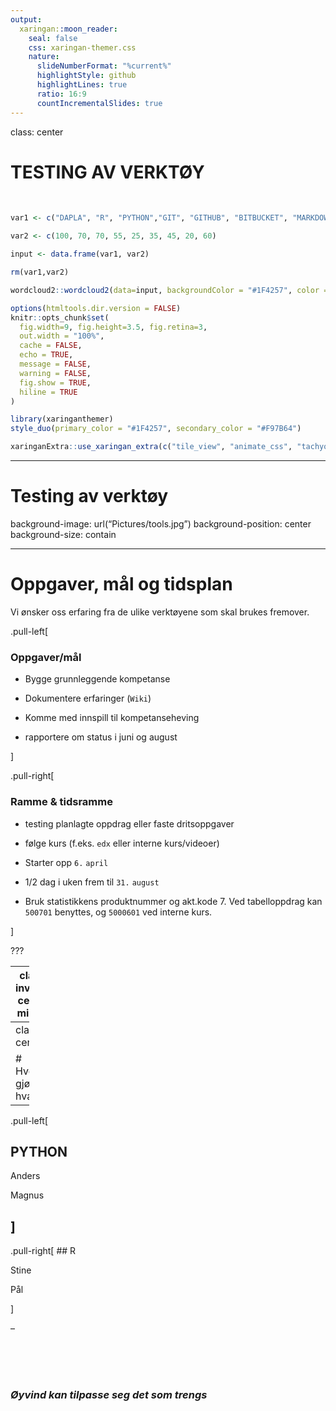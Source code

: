 ```yaml
---
output:
  xaringan::moon_reader:
    seal: false
    css: xaringan-themer.css
    nature:
      slideNumberFormat: "%current%"
      highlightStyle: github
      highlightLines: true
      ratio: 16:9
      countIncrementalSlides: true
---
```

class: center 

# TESTING AV VERKTØY

<br>

```r


var1 <- c("DAPLA", "R", "PYTHON","GIT", "GITHUB", "BITBUCKET", "MARKDOWN", "PARQUET", "PANDAS")

var2 <- c(100, 70, 70, 55, 25, 35, 45, 20, 60)

input <- data.frame(var1, var2)

rm(var1,var2)

wordcloud2::wordcloud2(data=input, backgroundColor = "#1F4257", color = "random-light", size=0.6)

```



```r
options(htmltools.dir.version = FALSE)
knitr::opts_chunk$set(
  fig.width=9, fig.height=3.5, fig.retina=3,
  out.width = "100%",
  cache = FALSE,
  echo = TRUE,
  message = FALSE,
  warning = FALSE,
  fig.show = TRUE,
  hiline = TRUE
)

```

```r
library(xaringanthemer)
style_duo(primary_color = "#1F4257", secondary_color = "#F97B64")

```

```r
xaringanExtra::use_xaringan_extra(c("tile_view", "animate_css", "tachyons"))
```

---

# Testing av verktøy

background-image: url("Pictures/tools.jpg")
background-position: center
background-size: contain






---

# Oppgaver, mål og tidsplan
Vi ønsker oss erfaring fra de ulike verktøyene som skal brukes fremover.

.pull-left[

### Oppgaver/mål

- Bygge grunnleggende kompetanse

- Dokumentere erfaringer (`Wiki`)

- Komme med innspill til kompetanseheving

- rapportere om status i juni og august

]

.pull-right[

### Ramme & tidsramme

- testing planlagte oppdrag eller faste dritsoppgaver

- følge kurs (f.eks. `edx` eller interne kurs/videoer)

- Starter opp `6.` `april`

- 1/2 dag i uken frem til `31.` `august`

- Bruk statistikkens produktnummer og akt.kode 7. Ved tabelloppdrag kan `500701` benyttes, og `5000601` ved interne kurs.

]

???




---
class: inverse center middle

# Hvilke verkøy er det tenkt at vi skal vi bruke? 
<br>

| Hva                   | Gammel plattform | DAPLA         | Testes |
| --------------------- | ---------------- | ------------- | ------ |
| Programmeringsverktøy | SAS EG           | Jupyterlab    | JA     |
| Programmeringsspråk   | SAS              | R, PYHTON     | JA     |
| Versjonshåndtering    | GIT og BITBUCKET | GIT og GITHUB | TJA    |
| MILJØ                 | LINUX RED HAT    | LINUX UBUNTU  | JA     |


---
class: center 

# Hvem gjør hva?

--

.pull-left[

## PYTHON

Anders

Magnus

]
--

.pull-right[
## R

Stine

Pål

]

--

<br>
<br>
<br>


### *Øyvind kan tilpasse seg det som trengs*





